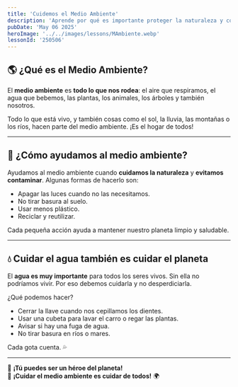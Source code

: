 ```yaml
---
title: 'Cuidemos el Medio Ambiente'
description: 'Aprende por qué es importante proteger la naturaleza y cómo podemos ayudar desde casa.'
pubDate: 'May 06 2025'
heroImage: '../../images/lessons/MAmbiente.webp'
lessonId: '250506'
---
```



## 🌎 ¿Qué es el Medio Ambiente?

El **medio ambiente** es **todo lo que nos rodea**: el aire que respiramos, el agua que bebemos, las plantas, los animales, los árboles y también nosotros.

Todo lo que está vivo, y también cosas como el sol, la lluvia, las montañas o los ríos, hacen parte del medio ambiente. ¡Es el hogar de todos!

<Question  
    client:load  
    lessonId={lessonData.lessonId}  
    questionData={lessonData.questions[0]}  
/>

---

## 🌿 ¿Cómo ayudamos al medio ambiente?

Ayudamos al medio ambiente cuando **cuidamos la naturaleza** y **evitamos contaminar**. Algunas formas de hacerlo son:

- Apagar las luces cuando no las necesitamos.  
- No tirar basura al suelo.  
- Usar menos plástico.  
- Reciclar y reutilizar.

Cada pequeña acción ayuda a mantener nuestro planeta limpio y saludable.

<Question  
    client:load  
    lessonId={lessonData.lessonId}  
    questionData={lessonData.questions[1]}  
/>

---

## 💧 Cuidar el agua también es cuidar el planeta

El **agua es muy importante** para todos los seres vivos. Sin ella no podríamos vivir. Por eso debemos cuidarla y no desperdiciarla.

¿Qué podemos hacer?

- Cerrar la llave cuando nos cepillamos los dientes.  
- Usar una cubeta para lavar el carro o regar las plantas.  
- Avisar si hay una fuga de agua.  
- No tirar basura en ríos o mares.

Cada gota cuenta. 💦

<Question  
    client:load  
    lessonId={lessonData.lessonId}  
    questionData={lessonData.questions[2]}  
/>

---

<LessonForms  
    client:load  
    lessonId={lessonData.lessonId}  
    formsUrl={lessonData.formsUrl}  
    totalQuestions={lessonData.questions.length}  
/>

🌟 **¡Tú puedes ser un héroe del planeta!**  
🌱 **¡Cuidar el medio ambiente es cuidar de todos!** 🌍
